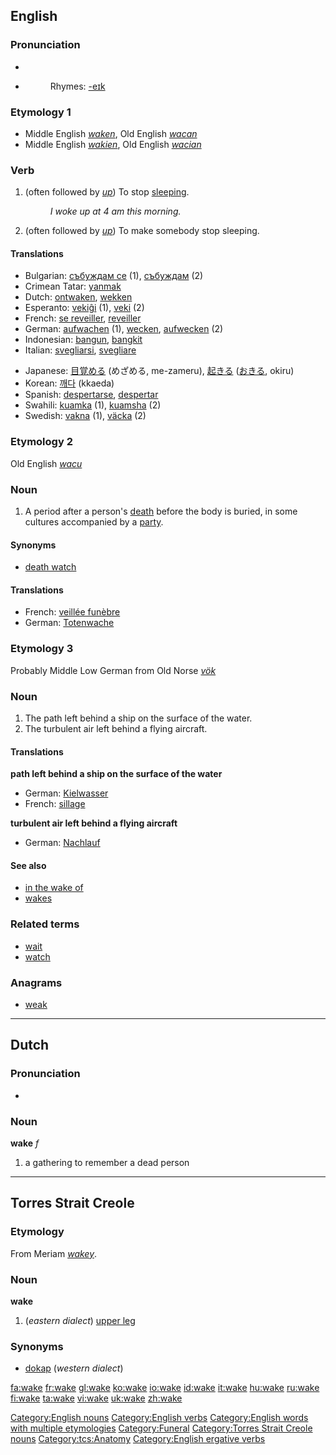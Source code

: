 ==English==

===Pronunciation===
*{{IPA|/'weɪk/}}
*{{audio|en-us-wake.ogg|Audio (US)}}
*:Rhymes: [[Rhymes:English:-eɪk|-eɪk]]

===Etymology 1===
* Middle English ''[[waken]]'', Old English ''[[wacan]]''
* Middle English ''[[wakien]]'', Old English ''[[wacian]]''

===Verb===
{{en-verb|wakes|waking|'''[[woke]] '''or''' [[waked]]'''|'''[[woken]] '''or''' [[waked]]'''}}

# {{intransitive}} (often followed by ''[[up]]'') To stop [[sleep]]ing.
#:''I woke up at 4 am this morning.''
# {{transitive}} (often followed by ''[[up]]'') To make somebody stop sleeping.

====Translations====
{{rfc-trans}}
{{top}}
*Bulgarian: [[събуждам се]] (1), [[събуждам]] (2)
*Crimean Tatar: [[yanmak]]
*Dutch: [[ontwaken]], [[wekken]]
*Esperanto: [[vekiĝi]] (1), [[veki]] (2)
*French: [[se reveiller]], [[reveiller]]
*German: [[aufwachen]] (1), [[wecken]], [[aufwecken]] (2)
*Indonesian: [[bangun]], [[bangkit]]
*Italian: [[svegliarsi]], [[svegliare]]
{{mid}}
*Japanese: [[目覚める]] (めざめる, me-zameru), [[起きる]] ([[おきる]], okiru)
*Korean: [[깨다]] (kkaeda)
*Spanish: [[despertarse]], [[despertar]]
*Swahili: [[kuamka]] (1), [[kuamsha]] (2)
*Swedish: [[vakna]] (1), [[väcka]] (2)
{{bottom}}

===Etymology 2===
Old English ''[[wacu]]''

===Noun===
{{en-noun}}

# A period after a person's [[death]] before the body is buried, in some cultures accompanied by a [[party]].

====Synonyms====
*[[death watch]]

====Translations====
*French: [[veillée funèbre]]
*German: [[Totenwache]] {{f}}

===Etymology 3===
Probably Middle Low German from Old Norse ''[[vök]]''

===Noun===
{{en-noun}}

# The path left behind a ship on the surface of the water.
# The turbulent air left behind a flying aircraft.

====Translations====
'''path left behind a ship on the surface of the water'''
*German: [[Kielwasser]] {{n}}
*French: [[sillage]] {{m}}

'''turbulent air left behind a flying aircraft'''
*German: [[Nachlauf]] {{m}}

====See also====
*[[in the wake of]]
*[[wakes]]

===Related terms===
*[[wait]]
*[[watch]]

===Anagrams===
*[[weak]]

[[Category:English nouns]]
[[Category:English verbs]]
[[Category:English words with multiple etymologies]]
[[Category:Funeral]]

----

==Dutch==

===Pronunciation===
*{{IPA|/'wakə/}}

===Noun===
'''wake''' ''f''

# a gathering to remember a dead person

----

==Torres Strait Creole==

===Etymology===
From Meriam ''[[wakey]]''.

===Noun===
'''wake'''

# (''eastern dialect'') [[upper leg]]

===Synonyms===
*[[dokap]] (''western dialect'')

[[Category:Torres Strait Creole nouns]]
[[Category:tcs:Anatomy]]
[[Category:English ergative verbs]]

[[fa:wake]]
[[fr:wake]]
[[gl:wake]]
[[ko:wake]]
[[io:wake]]
[[id:wake]]
[[it:wake]]
[[hu:wake]]
[[ru:wake]]
[[fi:wake]]
[[ta:wake]]
[[vi:wake]]
[[uk:wake]]
[[zh:wake]]
